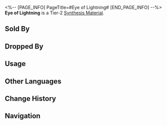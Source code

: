 <%-- [PAGE_INFO]
PageTitle=#Eye of Lightning#
[END_PAGE_INFO] --%>
{{Item Infobox
|id          = 181006
|image       = Item Eye of Lightning.png
|type        = Synthesis Material
|invCategory = Other Materials
|rarity      = 2
|effect      = Tier 2 Synthesis Material
|description = An electric ball made from captured lightning.<br />If its balance is tipped by a conductor, it emits a lightning ball.
|source1     = [[Corridor of Fading Echoes: Everwinter Shadewalkers or other enemies]]
|source2     = [[Grocery Stand]]
}}
{{Description|''"A genius in the past wanted to use Eye of Lightning to search for aliens. For this, Nous cast their gaze upon her. Not sure which is the bigger win: found aliens for real or got noticed by Nous?"''}}
'''Eye of Lightning''' is a Tier-2 [[Synthesis Material]].

==Sold By==
{{Shop Availability}}

==Dropped By==
{{Dropped By}}

==Usage==
{{Craft Usage}}

==Other Languages==
{{Other Languages
|en   = Eye of Lightning
|zhs  = 雷之眼
|zht  = 雷之眼
|ja   = 雷の眼
|ko   = 번개의 눈
|es   = Ojo del rayo
|fr   = Œil de foudre
|ru   = Око молнии
|th   = Eye of Lightning
|vi   = Mắt Sấm
|de   = Auge des Blitzes
|id   = Eye of Lightning
|pt   = Olho de Raio
}}

==Change History==
{{Change History|2.0}}

==Navigation==
{{Synthesis Material Navbox}}